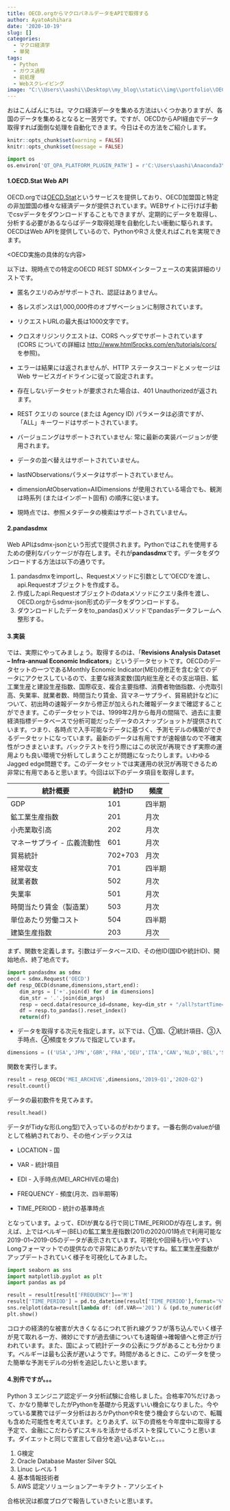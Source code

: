 ```yaml
---
title: OECD.orgからマクロパネルデータをAPIで取得する
author: AyatoAshihara
date: '2020-10-19'
slug: []
categories:
  - マクロ経済学
  - 単発
tags:
  - Python
  - ガウス過程
  - 前処理
  - Webスクレイピング
image: "C:\\Users\\aashi\\Desktop\\my_blog\\static\\img\\portfolio\\OECD.jpg"
---
```


<!--more-->

おはこんばんにちは。マクロ経済データを集める方法はいくつかありますが、各国のデータを集めるとなると一苦労です。ですが、OECDからAPI経由でデータ取得すれば面倒な処理を自動化できます。今日はその方法をご紹介します。

```r
knitr::opts_chunk$set(warning = FALSE)
knitr::opts_chunk$set(message = FALSE)
```

```python
import os
os.environ['QT_QPA_PLATFORM_PLUGIN_PATH'] = r'C:\Users\aashi\Anaconda3\Library\plugins\platforms'
```

#### 1.OECD.Stat Web API

OECD.orgでは[OECD.Stat](https://stats.oecd.org/)というサービスを提供しており、OECD加盟国と特定の非加盟国の様々な経済データが提供されています。WEBサイトに行けば手動でcsvデータをダウンロードすることもできますが、定期的にデータを取得し、分析する必要があるならばデータ取得処理を自動化したい衝動に駆られます。OECDはWeb APIを提供しているので、PythonやRさえ使えればこれを実現できます。

\<OECD実施の具体的な内容\>

以下は、現時点での特定のOECD REST SDMXインターフェースの実装詳細のリストです。

-   匿名クエリのみがサポートされ、認証はありません。

-   各レスポンスは1,000,000件のオブザベーションに制限されています。

-   リクエストURLの最大長は1000文字です。

-   クロスオリジンリクエストは、CORS ヘッダでサポートされています (CORS についての詳細は <http://www.html5rocks.com/en/tutorials/cors/> を参照)。

-   エラーは結果には返されませんが、HTTP ステータスコードとメッセージは Web サービスガイドラインに従って設定されます。

-   存在しないデータセットが要求された場合は、401 Unauthorizedが返されます。

-   REST クエリの source (または Agency ID) パラメータは必須ですが、「ALL」キーワードはサポートされています。

-   バージョニングはサポートされていません: 常に最新の実装バージョンが使用されます。

-   データの並べ替えはサポートされていません。

-   lastNObservationsパラメータはサポートされていません。

-   dimensionAtObservation=AllDimensions が使用されている場合でも、観測は時系列 (またはインポート固有) の順序に従います。

-   現時点では、参照メタデータの検索はサポートされていません。

#### 2.pandasdmx

Web APIはsdmx-jsonという形式で提供されます。Pythonではこれを使用するための便利なパッケージが存在します。それが**pandasdmx**です。データをダウンロードする方法は以下の通りです。

1.  pandasdmxをimportし、Requestメソッドに引数として'OECD'を渡し、api.Requestオブジェクトを作成する。
2.  作成したapi.Requestオブジェクトのdataメソッドにクエリ条件を渡し、OECD.orgからsdmx-json形式のデータをダウンロードする。
3.  ダウンロードしたデータをto\_pandas()メソッドでpandasデータフレームへ整形する。

#### 3.実装

では、実際にやってみましょう。取得するのは、「**Revisions Analysis Dataset -- Infra-annual Economic Indicators**」というデータセットです。OECDのデータセットの一つであるMonthly Ecnomic Indicator(MEI)の修正を含む全てのデータにアクセスしているので、主要な経済変数(国内総生産とその支出項目、鉱工業生産と建設生産指数、国際収支、複合主要指標、消費者物価指数、小売取引高、失業率、就業者数、時間当たり賃金、貨マネーサプライ、貿易統計など)について、初出時の速報データから修正が加えられた確報データまで確認することができます。このデータセットでは、1999年2月から毎月の間隔で、過去に主要経済指標データベースで分析可能だったデータのスナップショットが提供されています。つまり、各時点で入手可能なデータに基づく、予測モデルの構築ができるデータセットになっています。最新のデータは有用ですが速報値なので不確実性がつきまといます。バックテストを行う際にはこの状況が再現できず実際の運用よりも良い環境で分析してしまうことが問題になったりします。いわゆるJagged edge問題です。このデータセットでは実運用の状況が再現できるため非常に有用であると思います。今回は以下のデータ項目を取得します。

| 統計概要                    | 統計ID  | 頻度   |
|-----------------------------|---------|--------|
| GDP                         | 101     | 四半期 |
| 鉱工業生産指数              | 201     | 月次   |
| 小売業取引高                | 202     | 月次   |
| マネーサプライ - 広義流動性 | 601     | 月次   |
| 貿易統計                    | 702+703 | 月次   |
| 経常収支                    | 701     | 四半期 |
| 就業者数                    | 502     | 月次   |
| 失業率                      | 501     | 月次   |
| 時間当たり賃金（製造業）    | 503     | 月次   |
| 単位あたり労働コスト        | 504     | 四半期 |
| 建築生産指数                | 203     | 月次   |

まず、関数を定義します。引数はデータベースID、その他ID(国IDや統計ID)、開始地点、終了地点です。

```python
import pandasdmx as sdmx
oecd = sdmx.Request('OECD')
def resp_OECD(dsname,dimensions,start,end):
    dim_args = ['+'.join(d) for d in dimensions]
    dim_str = '.'.join(dim_args)
    resp = oecd.data(resource_id=dsname, key=dim_str + "/all?startTime=" + start + "&endTime=" + end)
    df = resp.to_pandas().reset_index()
    return(df)
```

-   データを取得する次元を指定します。以下では、①国、②統計項目、③入手時点、④頻度をタプルで指定しています。

```python
dimensions = (('USA','JPN','GBR','FRA','DEU','ITA','CAN','NLD','BEL','SWE','CHE'),('201','202','601','702','703','701','502','503','504','203'),("202001","202002","202003","202004","202005","202006","202007","202008"),("M","Q"))
```

関数を実行します。

```python
result = resp_OECD('MEI_ARCHIVE',dimensions,'2019-Q1','2020-Q2')
result.count()
```

データの最初数件を見てみます。

```python
result.head()
```

データがTidyな形(Long型)で入っているのがわかります。一番右側のvalueが値として格納されており、その他インデックスは

-   LOCATION - 国

-   VAR - 統計項目

-   EDI - 入手時点(MEI\_ARCHIVEの場合)

-   FREQUENCY - 頻度(月次、四半期等)

-   TIME\_PERIOD - 統計の基準時点

となっています。よって、EDIが異なる行で同じTIME\_PERIODが存在します。例えば、上ではベルギー(BEL)の鉱工業生産指数(201)の2020/01時点で利用可能な2019-01\~2019-05のデータが表示されています。可視化や回帰も行いやすいLongフォーマットでの提供なので非常にありがたいですね。鉱工業生産指数がアップデートされていく様子を可視化してみました。

```python
import seaborn as sns
import matplotlib.pyplot as plt
import pandas as pd

result = result[result['FREQUENCY']=='M']
result['TIME_PERIOD'] = pd.to_datetime(result['TIME_PERIOD'],format='%Y-%m')
sns.relplot(data=result[lambda df: (df.VAR=='201') & (pd.to_numeric(df.EDI) > 202004)],x='TIME_PERIOD',y='value',hue='LOCATION',kind='line',col='EDI')
plt.show()
```

コロナの経済的な被害が大きくなるにつれて折れ線グラフが落ち込んでいく様子が見て取れる一方、微妙にですが過去値についても速報値→確報値へと修正が行われています。また、国によって統計データの公表にラグがあることも分かります。ベルギーは最も公表が遅いようです。時間があるときに、このデータを使った簡単な予測モデルの分析を追記したいと思います。

#### 4.別件ですが。。。

Python 3 エンジニア認定データ分析試験に合格しました。合格率70%だけあって、かなり簡単でしたがPythonを基礎から見返すいい機会になりました。今やっている業務ではデータ分析はおろかPythonやRを使う機会すらないので、転職も含めた可能性を考えています。とりあえず、以下の資格を今年度中に取得する予定で、金融にこだわらずにスキルを活かせるポストを探していこうと思います。ダイエットと同じで宣言して自分を追い込まないと。。。

1.  G検定
2.  Oracle Database Master Silver SQL
3.  Linuc レベル 1
4.  基本情報技術者
5.  AWS 認定ソリューションアーキテクト - アソシエイト

合格状況は都度ブログで報告していきたいと思います。
